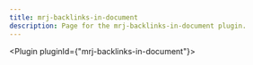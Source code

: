 ---
title: mrj-backlinks-in-document
description: Page for the mrj-backlinks-in-document plugin.
---


<Plugin pluginId={"mrj-backlinks-in-document"}></Plugin>